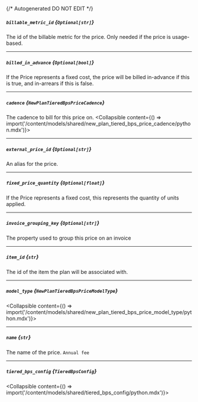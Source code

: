 {/* Autogenerated DO NOT EDIT  */}

##### `billable_metric_id` *{`Optional[str]`}*
The id of the billable metric for the price. Only needed if the price is usage-based.

---
##### `billed_in_advance` *{`Optional[bool]`}*
If the Price represents a fixed cost, the price will be billed in-advance if this is true, and in-arrears if this is false.

---
##### `cadence` *{`NewPlanTieredBpsPriceCadence`}*
The cadence to bill for this price on.
<Collapsible content={() => import('/content/models/shared/new_plan_tiered_bps_price_cadence/python.mdx')}>
</Collapsible>

---
##### `external_price_id` *{`Optional[str]`}*
An alias for the price.

---
##### `fixed_price_quantity` *{`Optional[float]`}*
If the Price represents a fixed cost, this represents the quantity of units applied.

---
##### `invoice_grouping_key` *{`Optional[str]`}*
The property used to group this price on an invoice

---
##### `item_id` *{`str`}*
The id of the item the plan will be associated with.

---
##### `model_type` *{`NewPlanTieredBpsPriceModelType`}*
<Collapsible content={() => import('/content/models/shared/new_plan_tiered_bps_price_model_type/python.mdx')}>
</Collapsible>

---
##### `name` *{`str`}*
The name of the price.
`Annual fee`

---
##### `tiered_bps_config` *{`TieredBpsConfig`}*
<Collapsible content={() => import('/content/models/shared/tiered_bps_config/python.mdx')}>
</Collapsible>

